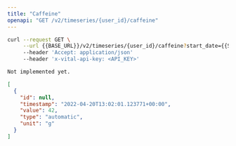 ```yaml
---
title: "Caffeine"
openapi: "GET /v2/timeseries/{user_id}/caffeine"
---
```


<RequestExample>

```bash Bash
curl --request GET \
     --url {{BASE_URL}}/v2/timeseries/{user_id}/caffeine?start_date={{START_DATE}}&end_date={{END_DATE}} \
     --header 'Accept: application/json'
     --header 'x-vital-api-key: <API_KEY>'
```

```python Python
Not implemented yet.
```

</RequestExample>

<ResponseExample>

```json Example
[
  {
    "id": null,
    "timestamp": "2022-04-20T13:02:01.123771+00:00",
    "value": 42,
    "type": "automatic",
    "unit": "g"
  }
]
```

</ResponseExample>
